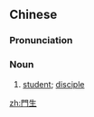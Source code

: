 {{also|门生}}
==Chinese==
{{zh-forms|s=门生}}

===Pronunciation===
{{zh-pron
|m=ménshēng
|mn=bûn-seng
|cat=n
}}

===Noun===
{{zh-noun}}

# {{lb|zh|literary}} [[student]]; [[disciple]]

[[zh:門生]]